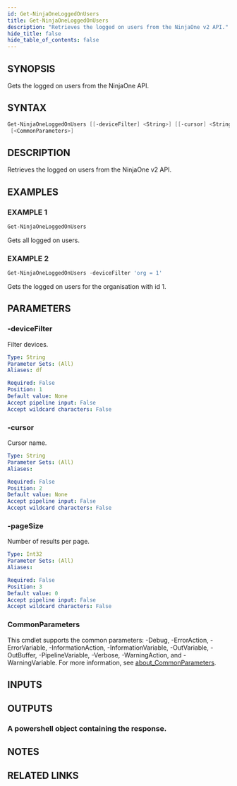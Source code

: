 ```yaml
---
id: Get-NinjaOneLoggedOnUsers
title: Get-NinjaOneLoggedOnUsers
description: "Retrieves the logged on users from the NinjaOne v2 API."
hide_title: false
hide_table_of_contents: false
---
```


## SYNOPSIS

Gets the logged on users from the NinjaOne API.

## SYNTAX

```powershell
Get-NinjaOneLoggedOnUsers [[-deviceFilter] <String>] [[-cursor] <String>] [[-pageSize] <Int32>]
 [<CommonParameters>]
```

## DESCRIPTION

Retrieves the logged on users from the NinjaOne v2 API.

## EXAMPLES

### EXAMPLE 1

```powershell
Get-NinjaOneLoggedOnUsers
```

Gets all logged on users.

### EXAMPLE 2

```powershell
Get-NinjaOneLoggedOnUsers -deviceFilter 'org = 1'
```

Gets the logged on users for the organisation with id 1.

## PARAMETERS

### -deviceFilter

Filter devices.

```yaml
Type: String
Parameter Sets: (All)
Aliases: df

Required: False
Position: 1
Default value: None
Accept pipeline input: False
Accept wildcard characters: False
```

### -cursor

Cursor name.

```yaml
Type: String
Parameter Sets: (All)
Aliases:

Required: False
Position: 2
Default value: None
Accept pipeline input: False
Accept wildcard characters: False
```

### -pageSize

Number of results per page.

```yaml
Type: Int32
Parameter Sets: (All)
Aliases:

Required: False
Position: 3
Default value: 0
Accept pipeline input: False
Accept wildcard characters: False
```

### CommonParameters

This cmdlet supports the common parameters: -Debug, -ErrorAction, -ErrorVariable, -InformationAction, -InformationVariable, -OutVariable, -OutBuffer, -PipelineVariable, -Verbose, -WarningAction, and -WarningVariable. For more information, see [about_CommonParameters](http://go.microsoft.com/fwlink/?LinkID=113216).

## INPUTS

## OUTPUTS

### A powershell object containing the response.

## NOTES

## RELATED LINKS
